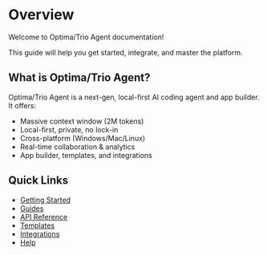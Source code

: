 
# Overview

Welcome to Optima/Trio Agent documentation!

This guide will help you get started, integrate, and master the platform.

## What is Optima/Trio Agent?

Optima/Trio Agent is a next-gen, local-first AI coding agent and app builder. It offers:

- Massive context window (2M tokens)
- Local-first, private, no lock-in
- Cross-platform (Windows/Mac/Linux)
- Real-time collaboration & analytics
- App builder, templates, and integrations

## Quick Links

- [Getting Started](/docs/getting-started)
- [Guides](/docs/guides)
- [API Reference](/docs/api)
- [Templates](/docs/templates)
- [Integrations](/docs/integrations)
- [Help](/docs/help)
